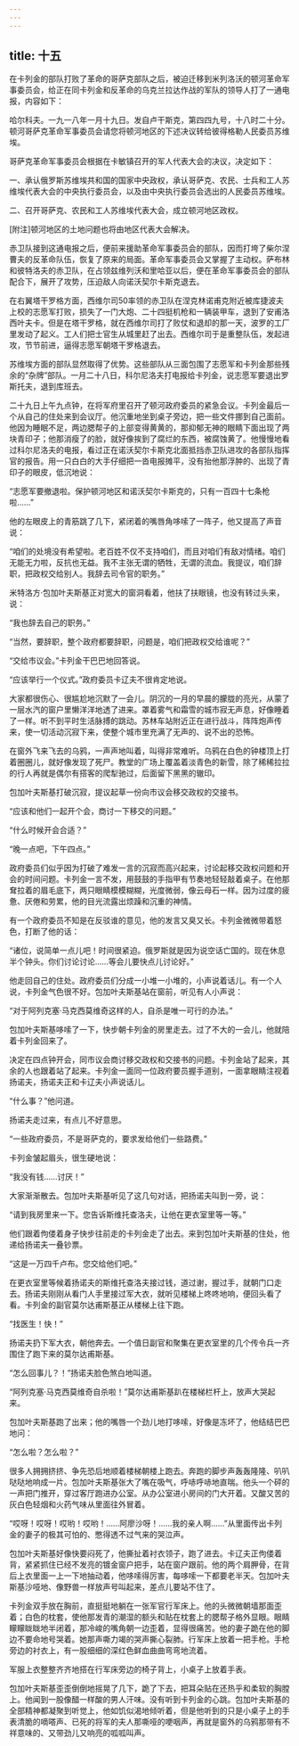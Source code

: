 ```yaml
---
---
---
```

title: 十五
---




在卡列金的部队打败了革命的哥萨克部队之后，被迫迁移到米列洛沃的顿河革命军事委员会，给正在同卡列金和反革命的乌克兰拉达作战的军队的领导人打了一通电报，内容如下：

哈尔科夫。一九一八年一月十九日。发自卢干斯克，第四四九号，十八时二十分。顿河哥萨克革命军事委员会请您将顿河地区的下述决议转给彼得格勒人民委员苏维埃。

哥萨克革命军事委员会根据在卡敏镇召开的军人代表大会的决议，决定如下：

一、承认俄罗斯苏维埃共和国的国家中央政权，承认哥萨克、农民、士兵和工人苏维埃代表大会的中央执行委员会，以及由中央执行委员会选出的人民委员苏维埃。

二、召开哥萨克、农民和工人苏维埃代表大会，成立顿河地区政权。

[附注]顿河地区的土地问题也将由地区代表大会解决。

赤卫队接到这通电报之后，便前来援助革命军事委员会的部队，因而打垮了柴尔涅曹夫的反革命队伍，恢复了原来的局面。革命军事委员会又掌握了主动权。萨布林和彼特洛夫的赤卫队，在占领兹维列沃和里哈亚以后，便在革命军事委员会的部队配合下，展开了攻势，压迫敌人向诺沃契尔卡斯克退去。

在右翼塔干罗格方面，西维尔司50率领的赤卫队在涅克林诺甫克附近被库捷波夫上校的志愿军打败，损失了一门大炮、二十四挺机枪和一辆装甲车，退到了安甫洛西叶夫卡。但是在塔干罗格，就在西维尔司打了败仗和退却的那一天，波罗的工厂里发动了起义。工人们把士官生从城里赶了出去。西维尔司于是重整队伍，发起进攻，节节前进，逼得志愿军朝塔干罗格退去。

苏维埃方面的部队显然取得了优势。这些部队从三面包围了志愿军和卡列金那些残余的“杂牌”部队。一月二十八日，科尔尼洛夫打电报给卡列金，说志愿军要退出罗斯托夫，退到库班去。

二十九日上午九点钟，在将军府里召开了顿河政府委员的紧急会议。卡列金最后一个从自己的住处来到会议厅。他沉重地坐到桌子旁边，把一些文件挪到自己面前。他因为睡眠不足，两边腮帮子的上部变得黄黄的，那抑郁无神的眼睛下面出现了两块青印子；他那消瘦了的脸，就好像挨到了腐烂的东西，被腐蚀黄了。他慢慢地看过科尔尼洛夫的电报，看过正在诺沃契尔卡斯克北面抵挡赤卫队进攻的各部队指挥官的报告。用一只白白的大手仔细把一沓电报摊平，没有抬他那浮肿的、出现了青印子的眼皮，低沉地说：

“志愿军要撤退啦。保护顿河地区和诺沃契尔卡斯克的，只有一百四十七条枪啦……”

他的左眼皮上的青筋跳了几下，紧闭着的嘴唇角哆嗦了一阵子，他又提高了声音说：

“咱们的处境没有希望啦。老百姓不仅不支持咱们，而且对咱们有敌对情绪。咱们无能无力啦，反抗也无益。我不主张无谓的牺牲，无谓的流血。我提议，咱们辞职，把政权交给别人。我辞去司令官的职务。”

米特洛方·包加叶夫斯基正对宽大的窗洞看着，他扶了扶眼镜，也没有转过头来，说：

“我也辞去自己的职务。”

“当然，要辞职，整个政府都要辞职，问题是，咱们把政权交给谁呢？”

“交给市议会。”卡列金干巴巴地回答说。

“应该举行一个仪式。”政府委员卡辽夫不很肯定地说。

大家都很伤心、很尴尬地沉默了一会儿。阴沉的一月的早晨的朦胧的亮光，从蒙了一层水汽的窗户里懒洋洋地透了进来。罩着雾气和霜雪的城市寂无声息，好像睡着了一样。听不到平时生活脉搏的跳动。苏林车站附近正在进行战斗，阵阵炮声传来，使一切活动沉寂下来，使整个城市里充满了无声的、说不出的恐怖。

在窗外飞来飞去的乌鸦，一声声地叫着，叫得非常难听。乌鸦在白色的钟楼顶上打着圈圈儿，就好像发现了死尸。教堂的广场上覆盖着淡青色的新雪，除了稀稀拉拉的行人再就是偶尔有搭客的爬犁驰过，后面留下黑黑的辙印。

包加叶夫斯基打破沉寂，提议起草一份向市议会移交政权的交接书。

“应该和他们一起开个会，商讨一下移交的问题。”

“什么时候开会合适？”

“晚一点吧，下午四点。”

政府委员们似乎因为打破了难发一言的沉寂而高兴起来，讨论起移交政权问题和开会的时间问题。卡列金一言不发，用鼓鼓的手指甲有节奏地轻轻敲着桌子。在他那耷拉着的眉毛底下，两只眼睛模模糊糊，光度微弱，像云母石一样。因为过度的疲惫、厌倦和劳累，他的目光流露出烦躁和沉重的神情。

有一个政府委员不知是在反驳谁的意见，他的发言又臭又长。卡列金微微带着怒色，打断了他的话：

“诸位，说简单一点儿吧！时间很紧迫。俄罗斯就是因为说空话亡国的。现在休息半个钟头。你们讨论讨论……等会儿要快点儿讨论好。”

他走回自己的住处。政府委员们分成一小堆一小堆的，小声说着话儿。有一个人说，卡列金气色很不好。包加叶夫斯基站在窗前，听见有人小声说：

“对于阿列克塞·马克西莫维奇这样的人，自杀是唯一可行的办法。”

包加叶夫斯基哆嗦了一下，快步朝卡列金的房里走去。过了不大的一会儿，他就陪着卡列金回来了。

决定在四点钟开会，同市议会商讨移交政权和交接书的问题。卡列金站了起来，其余的人也跟着站了起来。卡列金一面同一位政府要员握手道别，一面拿眼睛注视着扬诺夫，扬诺夫正和卡辽夫小声说话儿。

“什么事？”他问道。

扬诺夫走过来，有点儿不好意思。

“一些政府委员，不是哥萨克的，要求发给他们一些路费。”

卡列金皱起眉头，很生硬地说：

“我没有钱……讨厌！”

大家渐渐散去。包加叶夫斯基听见了这几句对话，把扬诺夫叫到一旁，说：

“请到我房里来一下。您告诉斯维托查洛夫，让他在更衣室里等一等。”

他们跟着佝偻着身子快步往前走的卡列金走了出去。来到包加叶夫斯基的住处，他递给扬诺夫一叠钞票。

“这是一万四千卢布。您交给他们吧。”

在更衣室里等候着扬诺夫的斯维托查洛夫接过钱，道过谢，握过手，就朝门口走去。扬诺夫刚刚从看门人手里接过军大衣，就听见楼梯上咚咚地响，便回头看了看。卡列金的副官莫尔达甫斯基正从楼梯上往下跑。

“找医生！快！”

扬诺夫扔下军大衣，朝他奔去。一个值日副官和聚集在更衣室里的几个传令兵一齐围住了跑下来的莫尔达甫斯基。

“怎么回事儿？！”扬诺夫脸色煞白地叫道。

“阿列克塞·马克西莫维奇自杀啦！”莫尔达甫斯基趴在楼梯栏杆上，放声大哭起来。

包加叶夫斯基跑了出来；他的嘴唇一个劲儿地打哆嗦，好像是冻坏了，他结结巴巴地问：

“怎么啦？怎么啦？”

很多人拥拥挤挤、争先恐后地顺着楼梯朝楼上跑去。奔跑的脚步声轰轰隆隆、叭叭哒哒地响成一片。包加叶夫斯基张大了嘴在吸气，呼哧呼哧地直喘。他头一个砰的一声把门推开，穿过客厅跑进办公室。从办公室进小房间的门大开着。又酸又苦的灰白色轻烟和火药气味从里面往外冒着。

“哎呀！哎呀！哎哟！哎哟！……阿廖沙呀！……我的亲人啊……”从里面传出卡列金的妻子的极其可怕的、憋得透不过气来的哭泣声。

包加叶夫斯基好像快要闷死了，他撕扯着衬衣领子，跑了进去。卡辽夫正佝偻着背，紧紧抓住已经不发亮的镀金窗户把手，站在窗户跟前。他的两个肩胛骨，在背后上衣里面一上一下地抽动着，他哆嗦得厉害，每哆嗦一下都要老半天。包加叶夫斯基沙哑地、像野兽一样放声号叫起来，差点儿要站不住了。

卡列金双手放在胸前，直挺挺地躺在一张军官行军床上。他的头微微朝墙那面歪着；白色的枕套，使他那发青的潮湿的额头和贴在枕套上的腮帮子格外显眼。眼睛矇矇眬眬地半闭着，那冷峻的嘴角朝一边歪着，显得很痛苦。他的妻子跪在他的脚边不要命地号哭着。她那声嘶力竭的哭声撕心裂肺。行军床上放着一把手枪。手枪旁边的衬衣上，有一股细细的深红色鲜血曲曲弯弯地流着。

军服上衣整整齐齐地搭在行军床旁边的椅子背上，小桌子上放着手表。

包加叶夫斯基歪歪倒倒地摇晃了几下，跪了下去，把耳朵贴在还热乎和柔软的胸膛上。他闻到一股像醋一样酸的男人汗味。没有听到卡列金的心跳。包加叶夫斯基的全部精神都凝聚到听觉上，他如饥似渴地倾听着，但是他听到的只是小桌子上的手表清脆的嘀嗒声、已死的将军的夫人那嘶哑的哽咽声，再就是窗外的乌鸦那带有不祥意味的、又带劲儿又响亮的呱呱叫声。